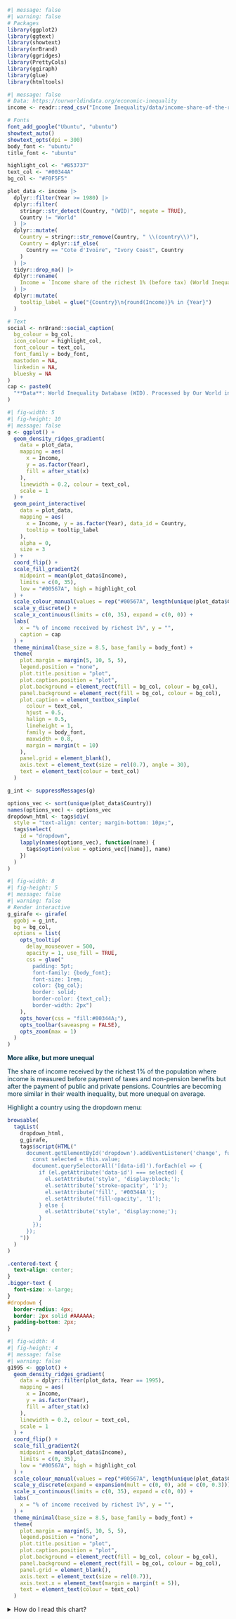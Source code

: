 
```r
#| message: false
#| warning: false
# Packages
library(ggplot2)
library(ggtext)
library(showtext)
library(nrBrand)
library(ggridges)
library(PrettyCols)
library(ggiraph)
library(glue)
library(htmltools)
```

```r
#| message: false
# Data: https://ourworldindata.org/economic-inequality
income <- readr::read_csv("Income Inequality/data/income-share-of-the-richest-1.csv")
```

```r
# Fonts
font_add_google("Ubuntu", "ubuntu")
showtext_auto()
showtext_opts(dpi = 300)
body_font <- "ubuntu"
title_font <- "ubuntu"

highlight_col <- "#B53737"
text_col <- "#00344A"
bg_col <- "#F0F5F5"
```

```r
plot_data <- income |>
  dplyr::filter(Year >= 1980) |>
  dplyr::filter(
    stringr::str_detect(Country, "(WID)", negate = TRUE),
    Country != "World"
  ) |>
  dplyr::mutate(
    Country = stringr::str_remove(Country, " \\(country\\)"),
    Country = dplyr::if_else(
      Country == "Cote d'Ivoire", "Ivory Coast", Country
    )
  ) |>
  tidyr::drop_na() |>
  dplyr::rename(
    Income = `Income share of the richest 1% (before tax) (World Inequality Database)`
  ) |>
  dplyr::mutate(
    tooltip_label = glue("{Country}\n{round(Income)}% in {Year}")
  )
```

```r
# Text
social <- nrBrand::social_caption(
  bg_colour = bg_col,
  icon_colour = highlight_col,
  font_colour = text_col,
  font_family = body_font,
  mastodon = NA,
  linkedin = NA,
  bluesky = NA
)
cap <- paste0(
  "**Data**: World Inequality Database (WID). Processed by Our World in Data<br>**Graphic**: ", social
)
```

```r
#| fig-width: 5
#| fig-height: 10
#| message: false
g <- ggplot() +
  geom_density_ridges_gradient(
    data = plot_data,
    mapping = aes(
      x = Income,
      y = as.factor(Year),
      fill = after_stat(x)
    ),
    linewidth = 0.2, colour = text_col,
    scale = 1
  ) +
  geom_point_interactive(
    data = plot_data,
    mapping = aes(
      x = Income, y = as.factor(Year), data_id = Country,
      tooltip = tooltip_label
    ),
    alpha = 0,
    size = 3
  ) +
  coord_flip() +
  scale_fill_gradient2(
    midpoint = mean(plot_data$Income),
    limits = c(0, 35),
    low = "#00567A", high = highlight_col
  ) +
  scale_colour_manual(values = rep("#00567A", length(unique(plot_data$Country)))) +
  scale_y_discrete() +
  scale_x_continuous(limits = c(0, 35), expand = c(0, 0)) +
  labs(
    x = "% of income received by richest 1%", y = "",
    caption = cap
  ) +
  theme_minimal(base_size = 8.5, base_family = body_font) +
  theme(
    plot.margin = margin(5, 10, 5, 5),
    legend.position = "none",
    plot.title.position = "plot",
    plot.caption.position = "plot",
    plot.background = element_rect(fill = bg_col, colour = bg_col),
    panel.background = element_rect(fill = bg_col, colour = bg_col),
    plot.caption = element_textbox_simple(
      colour = text_col,
      hjust = 0.5,
      halign = 0.5,
      lineheight = 1,
      family = body_font,
      maxwidth = 0.8,
      margin = margin(t = 10)
    ),
    panel.grid = element_blank(),
    axis.text = element_text(size = rel(0.7), angle = 30),
    text = element_text(colour = text_col)
  )
```

```r
g_int <- suppressMessages(g)
```

```r
options_vec <- sort(unique(plot_data$Country))
names(options_vec) <- options_vec
dropdown_html <- tags$div(
  style = "text-align: center; margin-bottom: 10px;",
  tags$select(
    id = "dropdown",
    lapply(names(options_vec), function(name) {
      tags$option(value = options_vec[[name]], name)
    })
  )
)
```

```r
#| fig-width: 8
#| fig-height: 5
#| message: false
#| warning: false
# Render interactive
g_girafe <- girafe(
  ggobj = g_int,
  bg = bg_col,
  options = list(
    opts_tooltip(
      delay_mouseover = 500,
      opacity = 1, use_fill = TRUE,
      css = glue("
        padding: 5pt;
        font-family: {body_font};
        font-size: 1rem;
        color: {bg_col};
        border: solid;
        border-color: {text_col};
        border-width: 2px")
    ),
    opts_hover(css = "fill:#00344A;"),
    opts_toolbar(saveaspng = FALSE),
    opts_zoom(max = 1)
  )
)
```

::: {.centered-text}

::: {.bigger-text}
[**More alike, but more unequal**]{style="color:#00344A;"} 
:::

[The share of income received by the richest 1% of the population where income is measured before payment of taxes and non-pension benefits but after the payment of public and private pensions. Countries are becoming more similar in their wealth inequality, but more unequal on average.]{style="color:#00344A;"} 

[Highlight a country using the dropdown menu:]{style="color:#00344A;"} 
:::

```r
browsable(
  tagList(
    dropdown_html,
    g_girafe,
    tags$script(HTML("
      document.getElementById('dropdown').addEventListener('change', function() {
        const selected = this.value;
        document.querySelectorAll('[data-id]').forEach(el => {
          if (el.getAttribute('data-id') === selected) {
            el.setAttribute('style', 'display:block;');
            el.setAttribute('stroke-opacity', '1');
            el.setAttribute('fill', '#00344A');
            el.setAttribute('fill-opacity', '1');
          } else {
            el.setAttribute('style', 'display:none;');
          }
        });
      });
    "))
  )
)
```

```css
.centered-text {
  text-align: center;
}
.bigger-text {
  font-size: x-large;
}
#dropdown {
  border-radius: 4px;
  border: 2px solid #AAAAAA;
  padding-bottom: 2px;
}
```


```r
#| fig-width: 4
#| fig-height: 4
#| message: false
#| warning: false
g1995 <- ggplot() +
  geom_density_ridges_gradient(
    data = dplyr::filter(plot_data, Year == 1995),
    mapping = aes(
      x = Income,
      y = as.factor(Year),
      fill = after_stat(x)
    ),
    linewidth = 0.2, colour = text_col,
    scale = 1
  ) +
  coord_flip() +
  scale_fill_gradient2(
    midpoint = mean(plot_data$Income),
    limits = c(0, 35),
    low = "#00567A", high = highlight_col
  ) +
  scale_colour_manual(values = rep("#00567A", length(unique(plot_data$Country)))) +
  scale_y_discrete(expand = expansion(mult = c(0, 0), add = c(0, 0.3))) +
  scale_x_continuous(limits = c(0, 35), expand = c(0, 0)) +
  labs(
    x = "% of income received by richest 1%", y = "",
  ) +
  theme_minimal(base_size = 8.5, base_family = body_font) +
  theme(
    plot.margin = margin(5, 10, 5, 5),
    legend.position = "none",
    plot.title.position = "plot",
    plot.caption.position = "plot",
    plot.background = element_rect(fill = bg_col, colour = bg_col),
    panel.background = element_rect(fill = bg_col, colour = bg_col),
    panel.grid = element_blank(),
    axis.text = element_text(size = rel(0.7)),
    axis.text.x = element_text(margin = margin(t = 5)),
    text = element_text(colour = text_col)
  )
```

<details>
  <summary>How do I read this chart?</summary>

::: {.grid}

::: {.g-col-12 .g-col-md-6}

```r
g1995a <- g1995 +
  annotate(
    geom = "text", x = 6, y = 1.2,
    label = "Lower income\ninequality", colour = text_col, family = body_font
  ) +
  annotate(
    geom = "text", x = 26, y = 1.2,
    label = "Higher income\ninequality", colour = text_col, family = body_font
  )
suppressMessages(print(g1995a))
```


:::

::: {.g-col-12 .g-col-md-6}

In this chart, the horizontal (x) axis shows different years from 1980 to 2023. Not all countries have data for all years. For each year, you should see a curved line with the area underneath shaded red or blue. Let's start by looking at just one of the curved lines for single year, 1995.

The vertical (y) axis shows the percentage of each countries income (% income) that was received by the richest 1% of the country's population in that year. The colours show the same thing. Higher (red) values mean a more unequal distribution of income. Lower (blue) values mean a more equal distribution of income.

:::

:::


::: {.grid}

::: {.g-col-12 .g-col-md-6}

The curved lines show what % income is common. Higher *peaks* mean more countries have that value. For example, in 1995 lots of countries have a % income around 10% and lots have a % income around 23%. In 2023, all countries are a bit more similar, and have a value of around 15%. 

These lines do not change when selecting a different country using the dropdown.

:::

::: {.g-col-12 .g-col-md-6}

```r
g1995b <- g1995 +
  annotate(
    geom = "text", x = 10, y = 1.2,
    label = "10% is a very common\nvalue", colour = text_col, family = body_font
  ) +
  annotate(
    geom = "text", x = 23, y = 1.2,
    label = "23% is a quite\ncommon value", colour = text_col, family = body_font
  ) +
  annotate(
    geom = "text", x = 32, y = 1.2,
    label = "32% is a less\ncommon value", colour = text_col, family = body_font
  )
suppressMessages(print(g1995b))
```

:::

:::

::: {.grid}

::: {.g-col-12 .g-col-md-6}

![](Income Inequality/images/uk.png)

:::

::: {.g-col-12 .g-col-md-6}

The points that are shown when you select a country from the dropdown show the values for that country in each year where data is available. Going from left to right when looking at the points allows you to see how it is changing over time. Points going upwards, means that country is becoming more unequal.

Looking at how a specific point for a year compares to the curve let's you see how it compares to all other countries in that year. For example a value of 8% is quite common in 1980, but not very common in 2023.

:::

:::
  

    
</details>
